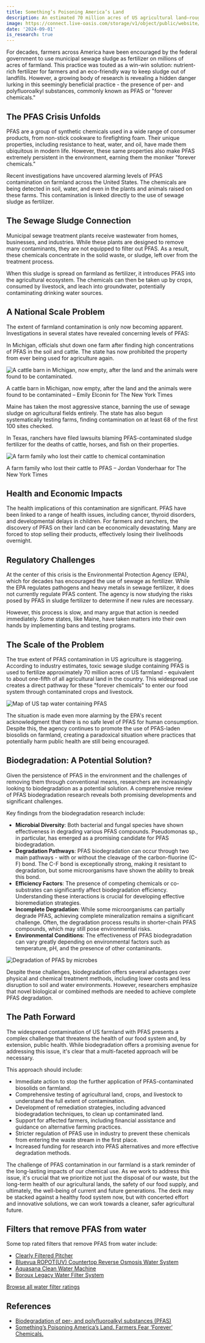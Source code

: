```yaml
---
title: Something’s Poisoning America’s Land
description: An estimated 70 million acres of US agricultural land—roughly one-fifth of all farmland in the country—is fertilized with sewage sludge containing these persistent pollutants, potentially contaminating our food supply at its source.
image: https://connect.live-oasis.com/storage/v1/object/public/website/blog/somethings_poisoning_our_land/somethings_poisoning_our_land%20cover.JPG?t=2024-09-01T16%3A01%3A07.455Z
date: '2024-09-01'
is_research: true
---
```


For decades, farmers across America have been encouraged by the federal government to use municipal sewage sludge as fertilizer on millions of acres of farmland. This practice was touted as a win-win solution: nutrient-rich fertilizer for farmers and an eco-friendly way to keep sludge out of landfills. However, a growing body of research is revealing a hidden danger lurking in this seemingly beneficial practice - the presence of per- and polyfluoroalkyl substances, commonly known as PFAS or "forever chemicals."

## The PFAS Crisis Unfolds

PFAS are a group of synthetic chemicals used in a wide range of consumer products, from non-stick cookware to firefighting foam. Their unique properties, including resistance to heat, water, and oil, have made them ubiquitous in modern life. However, these same properties also make PFAS extremely persistent in the environment, earning them the moniker "forever chemicals."

Recent investigations have uncovered alarming levels of PFAS contamination on farmland across the United States. The chemicals are being detected in soil, water, and even in the plants and animals raised on these farms. This contamination is linked directly to the use of sewage sludge as fertilizer.

## The Sewage Sludge Connection

Municipal sewage treatment plants receive wastewater from homes, businesses, and industries. While these plants are designed to remove many contaminants, they are not equipped to filter out PFAS. As a result, these chemicals concentrate in the solid waste, or sludge, left over from the treatment process.

When this sludge is spread on farmland as fertilizer, it introduces PFAS into the agricultural ecosystem. The chemicals can then be taken up by crops, consumed by livestock, and leach into groundwater, potentially contaminating drinking water sources.

## A National Scale Problem

The extent of farmland contamination is only now becoming apparent. Investigations in several states have revealed concerning levels of PFAS:

In Michigan, officials shut down one farm after finding high concentrations of PFAS in the soil and cattle. The state has now prohibited the property from ever being used for agriculture again.

<div className="relative overflow-hidden max-w-xl md:pt-4 rounded-lg">
  <img
    src="https://connect.live-oasis.com/storage/v1/object/public/website/blog/somethings_poisoning_our_land/A%20cattle%20barn%20in%20Michigan,%20now%20empty,%20after%20the%20land%20and%20the%20animals%20were%20found%20to%20be%20contaminated..webp?t=2024-09-01T16%3A04%3A15.907Z"
    alt="A cattle barn in Michigan, now empty, after the land and the animals were found to be contaminated."
    className="rounded-xl h-full w-full object-contain object-center"
  />
  <p className="text-xs text-gray-500 mt-0 text-center">
    A cattle barn in Michigan, now empty, after the land and the animals were found to be
    contaminated – Emily Elconin for The New York Times
  </p>
</div>

Maine has taken the most aggressive stance, banning the use of sewage sludge on agricultural fields entirely. The state has also begun systematically testing farms, finding contamination on at least 68 of the first 100 sites checked.

In Texas, ranchers have filed lawsuits blaming PFAS-contaminated sludge fertilizer for the deaths of cattle, horses, and fish on their properties.

<div className="relative overflow-hidden max-w-xl md:pt-4 rounded-lg">
  <img
    src="https://connect.live-oasis.com/storage/v1/object/public/website/blog/somethings_poisoning_our_land/farm%20family%20who%20lost%20their%20cattle%20to%20pfas.webp?t=2024-09-01T16%3A14%3A32.264Z"
    alt="A farm family who lost their cattle to chemical contamination"
    className="rounded-xl h-full w-full object-contain object-center"
  />
  <p className="text-xs text-gray-500 mt-0 text-center">
    A farm family who lost their cattle to PFAS – Jordan Vonderhaar for The New York Times
  </p>
</div>

## Health and Economic Impacts

The health implications of this contamination are significant. PFAS have been linked to a range of health issues, including cancer, thyroid disorders, and developmental delays in children. For farmers and ranchers, the discovery of PFAS on their land can be economically devastating. Many are forced to stop selling their products, effectively losing their livelihoods overnight.

## Regulatory Challenges

At the center of this crisis is the Environmental Protection Agency (EPA), which for decades has encouraged the use of sewage as fertilizer. While the EPA regulates pathogens and heavy metals in sewage fertilizer, it does not currently regulate PFAS content. The agency is now studying the risks posed by PFAS in sludge fertilizer to determine if new rules are necessary.

However, this process is slow, and many argue that action is needed immediately. Some states, like Maine, have taken matters into their own hands by implementing bans and testing programs.

## The Scale of the Problem

The true extent of PFAS contamination in US agriculture is staggering. According to industry estimates, toxic sewage sludge containing PFAS is used to fertilize approximately 70 million acres of US farmland - equivalent to about one-fifth of all agricultural land in the country. This widespread use creates a direct pathway for these "forever chemicals" to enter our food system through contaminated crops and livestock.

<div className="relative overflow-hidden max-w-xl md:pt-4 rounded-lg">
  <img
    src="https://connect.live-oasis.com/storage/v1/object/public/website/blog/somethings_poisoning_our_land/pfas%20map%20of%20us%20tap%20water.png"
    alt="Map of US tap water containing PFAS"
    className="rounded-xl h-full w-full object-contain object-center"
  />
</div>

The situation is made even more alarming by the EPA's recent acknowledgment that there is no safe level of PFAS for human consumption. Despite this, the agency continues to promote the use of PFAS-laden biosolids on farmland, creating a paradoxical situation where practices that potentially harm public health are still being encouraged.

## Biodegradation: A Potential Solution?

Given the persistence of PFAS in the environment and the challenges of removing them through conventional means, researchers are increasingly looking to biodegradation as a potential solution. A comprehensive review of PFAS biodegradation research reveals both promising developments and significant challenges.

Key findings from the biodegradation research include:

- **Microbial Diversity**: Both bacterial and fungal species have shown effectiveness in degrading various PFAS compounds. Pseudomonas sp., in particular, has emerged as a promising candidate for PFAS biodegradation.
- **Degradation Pathways**: PFAS biodegradation can occur through two main pathways - with or without the cleavage of the carbon-fluorine (C-F) bond. The C-F bond is exceptionally strong, making it resistant to degradation, but some microorganisms have shown the ability to break this bond.
- **Efficiency Factors**: The presence of competing chemicals or co-substrates can significantly affect biodegradation efficiency. Understanding these interactions is crucial for developing effective bioremediation strategies.
- **Incomplete Degradation**: While some microorganisms can partially degrade PFAS, achieving complete mineralization remains a significant challenge. Often, the degradation process results in shorter-chain PFAS compounds, which may still pose environmental risks.
- **Environmental Conditions**: The effectiveness of PFAS biodegradation can vary greatly depending on environmental factors such as temperature, pH, and the presence of other contaminants.

<div className="relative overflow-hidden max-w-xl md:pt-4 rounded-lg">
  <img
    src="https://connect.live-oasis.com/storage/v1/object/public/website/blog/somethings_poisoning_our_land/pfas%20microbes.jpg"
    alt="Degradation of PFAS by microbes"
    className="rounded-xl h-full w-full object-contain object-center"
  />
</div>

Despite these challenges, biodegradation offers several advantages over physical and chemical treatment methods, including lower costs and less disruption to soil and water environments. However, researchers emphasize that novel biological or combined methods are needed to achieve complete PFAS degradation.

## The Path Forward

The widespread contamination of US farmland with PFAS presents a complex challenge that threatens the health of our food system and, by extension, public health. While biodegradation offers a promising avenue for addressing this issue, it's clear that a multi-faceted approach will be necessary.

This approach should include:

- Immediate action to stop the further application of PFAS-contaminated biosolids on farmland.
- Comprehensive testing of agricultural land, crops, and livestock to understand the full extent of contamination.
- Development of remediation strategies, including advanced biodegradation techniques, to clean up contaminated land.
- Support for affected farmers, including financial assistance and guidance on alternative farming practices.
- Stricter regulation of PFAS use in industry to prevent these chemicals from entering the waste stream in the first place.
- Increased funding for research into PFAS alternatives and more effective degradation methods.

The challenge of PFAS contamination in our farmland is a stark reminder of the long-lasting impacts of our chemical use. As we work to address this issue, it's crucial that we prioritize not just the disposal of our waste, but the long-term health of our agricultural lands, the safety of our food supply, and ultimately, the well-being of current and future generations. The deck may be stacked against a healthy food system now, but with concerted effort and innovative solutions, we can work towards a cleaner, safer agricultural future.

## Filters that remove PFAS from water

Some top rated filters that remove PFAS from water include:

- [Clearly Filtered Pitcher](/search/filter/20?name=clearly-filtered-pitcher)
- [Bluevua ROPOT(UV) Countertop Reverse Osmosis Water System](</ssearch/filter/50?name=bluevua-ropot(uv)-countertop-reverse-osmosis-water-system>)
- [Aquasana Clean Water Machine](/search/filter/102?name=aquasana-clean-water-machine)
- [Boroux Legacy Water Filter System](/search/filter/103?name=boroux-legacy-water-filter-system)

[Browse all water filter ratings](/top-rated/filter)

## References

- [Biodegradation of per- and polyfluoroalkyl substances (PFAS)](https://www.sciencedirect.com/science/article/abs/pii/S0960852421015650)
- [Something’s Poisoning America’s Land. Farmers Fear ‘Forever’ Chemicals.](https://www.nytimes.com/2024/08/31/climate/pfas-fertilizer-sludge-farm.html)
